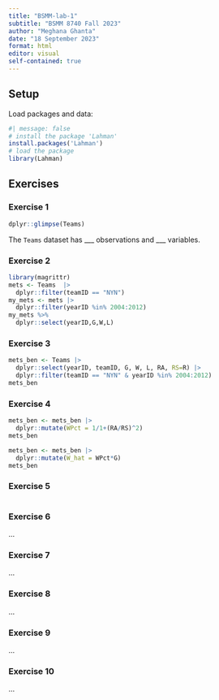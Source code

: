 ```yaml
---
title: "BSMM-lab-1"
subtitle: "BSMM 8740 Fall 2023"
author: "Meghana Ghanta"
date: "18 September 2023"
format: html
editor: visual
self-contained: true
---
```


## Setup

Load packages and data:

```r
#| message: false
# install the package 'Lahman'
install.packages('Lahman')
# load the package
library(Lahman)
```

## Exercises

### Exercise 1

```r
dplyr::glimpse(Teams)
```

The `Teams` dataset has \_\_\_ observations and \_\_\_ variables.

### Exercise 2

```r
library(magrittr)
mets <- Teams  |> 
  dplyr::filter(teamID == "NYN")
my_mets <- mets |>
  dplyr::filter(yearID %in% 2004:2012)
my_mets %>% 
  dplyr::select(yearID,G,W,L)
```

### Exercise 3

```r
mets_ben <- Teams |>
  dplyr::select(yearID, teamID, G, W, L, RA, RS=R) |>
  dplyr::filter(teamID == "NYN" & yearID %in% 2004:2012)
mets_ben
```

### Exercise 4

```r
mets_ben <- mets_ben |>
  dplyr::mutate(WPct = 1/1+(RA/RS)^2)
mets_ben

mets_ben <- mets_ben |>
  dplyr::mutate(W_hat = WPct*G)
mets_ben
```

### Exercise 5

```r

```

### Exercise 6

...

### Exercise 7

...

### Exercise 8

...

### Exercise 9

...

### Exercise 10

...
